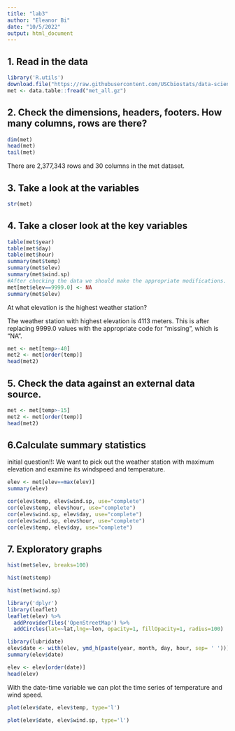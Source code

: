 ```yaml
---
title: "lab3"
author: "Eleanor Bi"
date: "10/5/2022"
output: html_document
---
```

## 1. Read in the data
```r
library('R.utils')
download.file("https://raw.githubusercontent.com/USCbiostats/data-science-data/master/02_met/met_all.gz", "met_all.gz", method="libcurl", timeout = 60)
met <- data.table::fread("met_all.gz")

```

## 2. Check the dimensions, headers, footers. How many columns, rows are there?
```r
dim(met)
head(met)
tail(met)
```
There are 2,377,343 rows and 30 columns in the met dataset.

## 3. Take a look at the variables
```r
str(met)
```

## 4. Take a closer look at the key variables
```r
table(met$year)
table(met$day)
table(met$hour)
summary(met$temp)
summary(met$elev)
summary(met$wind.sp)
#After checking the data we should make the appropriate modifications. Replace elevations with 9999 as NA.
met[met$elev==9999.0] <- NA
summary(met$elev)
```
At what elevation is the highest weather station?

The weather station with highest elevation is 4113 meters. This is after replacing 9999.0 values with the appropriate code for “missing”, which is “NA”.

```r
met <- met[temp>-40]
met2 <- met[order(temp)]
head(met2)
```

## 5. Check the data against an external data source.

```r
met <- met[temp>-15]
met2 <- met[order(temp)]
head(met2)
```

## 6.Calculate summary statistics
initial question!!:
We want to pick out the weather station with maximum elevation and examine its windspeed and temperature.
```r
elev <- met[elev==max(elev)]
summary(elev)
```
```r
cor(elev$temp, elev$wind.sp, use="complete")
cor(elev$temp, elev$hour, use="complete")
cor(elev$wind.sp, elev$day, use="complete")
cor(elev$wind.sp, elev$hour, use="complete")
cor(elev$temp, elev$day, use="complete")
```


## 7. Exploratory graphs
```r
hist(met$elev, breaks=100)
```
```r
hist(met$temp)
```
```r
hist(met$wind.sp)
```
```r
library('dplyr')
library(leaflet)
leaflet(elev) %>%
  addProviderTiles('OpenStreetMap') %>% 
  addCircles(lat=~lat,lng=~lon, opacity=1, fillOpacity=1, radius=100)
```

```r
library(lubridate)
elev$date <- with(elev, ymd_h(paste(year, month, day, hour, sep= ' ')))
summary(elev$date)
```

```r
elev <- elev[order(date)]
head(elev)
```
With the date-time variable we can plot the time series of temperature and wind speed.
```r
plot(elev$date, elev$temp, type='l')
```
```r
plot(elev$date, elev$wind.sp, type='l')
```


